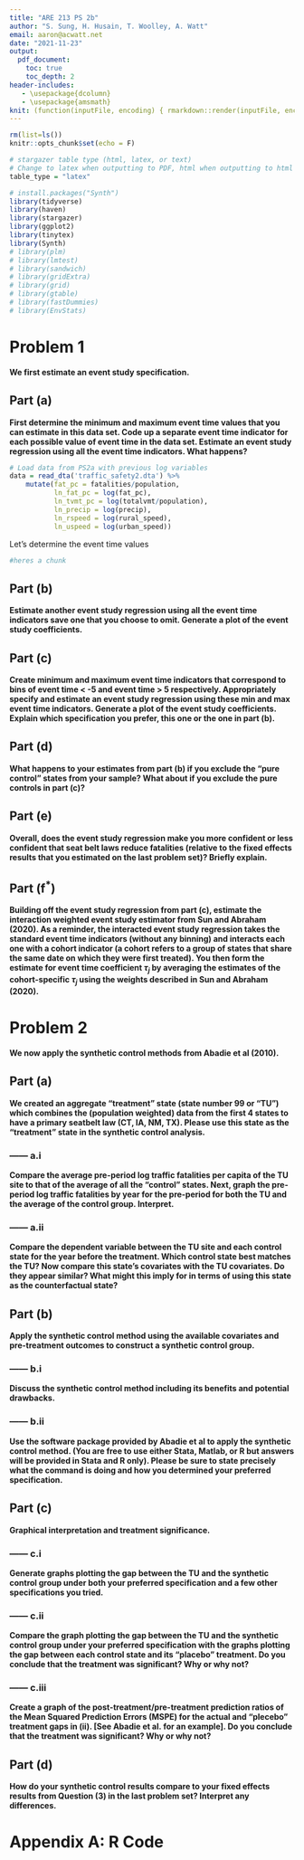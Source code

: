 ```yaml
---
title: "ARE 213 PS 2b"
author: "S. Sung, H. Husain, T. Woolley, A. Watt"
email: aaron@acwatt.net
date: "2021-11-23"
output:
  pdf_document:
    toc: true
    toc_depth: 2
header-includes:
   - \usepackage{dcolumn}
   - \usepackage{amsmath}
knit: (function(inputFile, encoding) { rmarkdown::render(inputFile, encoding = encoding, output_file = file.path(dirname(inputFile), 'ARE_213_PS2b.pdf')) })
---
```


```r
rm(list=ls())
knitr::opts_chunk$set(echo = F)
```
<!--
R version 3.6.3 (2020-02-29)
Purpose of script: run code necessary for ps2b for ARE 213

Notes: Need to open ps2b.Rmd from the ps2b folder (without Rstudio being started first)
if Rstudio is already started, the working directory will not be set
to the ps2b/ folder

\usepackage{dcolumn}: dcolumn is needed in latex compilation for multicolumn tables
-->

```r
# stargazer table type (html, latex, or text)
# Change to latex when outputting to PDF, html when outputting to html
table_type = "latex"

```




```r
# install.packages("Synth")
library(tidyverse)
library(haven)
library(stargazer)
library(ggplot2)
library(tinytex)
library(Synth)
# library(plm)
# library(lmtest)
# library(sandwich)
# library(gridExtra)
# library(grid)
# library(gtable)
# library(fastDummies)
# library(EnvStats)


```



\newpage
<!--=========================================================================-->
# Problem 1
<!--=========================================================================-->
**We first estimate an event study specification.**

## Part (a)
**First determine the minimum and maximum event time values that you can
estimate in this data set. Code up a separate event time indicator for each
possible value of event time in the data set. Estimate an event study regression
using all the event time indicators. What happens?**


```r
# Load data from PS2a with previous log variables
data = read_dta('traffic_safety2.dta') %>%
    mutate(fat_pc = fatalities/population,
           ln_fat_pc = log(fat_pc),
           ln_tvmt_pc = log(totalvmt/population),
           ln_precip = log(precip),
           ln_rspeed = log(rural_speed), 
           ln_uspeed = log(urban_speed))

```

Let's determine the event time values
```r
#heres a chunk
```















\newpage
## Part (b)
**Estimate another event study regression using all the event time indicators
save one that you choose to omit. Generate a plot of the event study
coefficients.**

















\newpage
## Part (c)
**Create minimum and maximum event time indicators that correspond to bins of
event time < -5 and event time > 5 respectively. Appropriately specify and
estimate an event study regression using these min and max event time
indicators. Generate a plot of the event study coefficients. Explain which
specification you prefer, this one or the one in part (b).**

















\newpage
## Part (d)
**What happens to your estimates from part (b) if you exclude the “pure control”
states from your sample? What about if you exclude the pure controls in part
(c)?**

















\newpage
## Part (e)
**Overall, does the event study regression make you more confident or less
confident that seat belt laws reduce fatalities (relative to the fixed effects
results that you estimated on the last problem set)? Briefly explain.**

















\newpage
## Part (f$^*$)
**Building off the event study regression from part (c), estimate the
interaction weighted event study estimator from Sun and Abraham (2020). As a reminder, the
interacted event study regression takes the standard event time indicators
(without any binning) and interacts each one with a cohort indicator (a cohort
refers to a group of states that share the same date on which they were
first treated). You then form the estimate for event time coefficient $\tau_j$ 
by averaging the estimates of the cohort-specific $\tau_j$ using
the weights described in Sun and Abraham (2020).**


<!-- A FEW TIPS:
• Given the interacted specification’s complexity and the potential
colinearities involved, you may find it easier to manually generate the needed
interaction terms rather than using factor-variable commands in Stata/R (e.g.
Stata’s xi com- mand).

• Some of the interactions between cohort indicators and event time indicators
will generate constants, because the event time indicator is too early or too
late to be identified for a given cohort. Think carefully about this. • In the
case of the coefficients for j < -5 and j > 5, note that you will be averaging
across cohorts and across event time coefficients.

• You will need to compute the share that each cohort con- tributes to each
event time indicator to get the right weights. E.g. suppose that the event time
indicator for j = +5 were informed only by cohort 1, containing 3 states, and
cohort 2, containing 1 state. Then the weights for event time indicator j = +5
would be 0.75 for cohort 1 and 0.25 for cohort 2.

• The paper references an eventstudyweights Stata package to estimate the
cohort-by-event-time weights. Be aware that (as of 2020) this package computes
the implicit weights that a standard event study regression applies to each of
the cohort- by-event time coefficients, not the weights that should be used to
generate the interaction weighted event study estimator.
-->
















\newpage
<!--=========================================================================-->
# Problem 2
<!--=========================================================================-->
**We now apply the synthetic control methods from Abadie et al (2010).**

<!--
Some preliminaries: Abadie et al have created a downloadable “canned”
command to run the synthetic control method. To download the com-
mand for Stata you will need to have an updated version of Stata and
be running Stata on a Mac, PC or Unix/Linux. R code is also available.
In Stata type ‘update all’ and then ‘update swap’. Next, go to the web-
site below and follow the instructions. There is also downloadable code
for Matlab at http://web.stanford.edu/~jhain/synthpage.html (note:
blindly copying and pasting this URL may not reproduce the tilde)
 -->


## Part (a)
**We created an aggregate “treatment” state (state number 99 or “TU”) which
combines the (population weighted) data from the first 4 states to have a
primary seatbelt law (CT, IA, NM, TX). Please use this state as the “treatment”
state in the synthetic control analysis.**

### ------ a.i
**Compare the average pre-period log traffic fatalities per capita of the TU
site to that of the average of all the “control” states. Next, graph the
pre-period log traffic fatalities by year for the pre-period for both the TU and
the average of the control group. Interpret.**

















### ------ a.ii
**Compare the dependent variable between the TU site and each control state for
the year before the treatment. Which control state best matches the TU? Now
compare this state’s covariates with the TU covariates. Do they appear similar?
What might this imply for in terms of using this state as the counterfactual
state?**


















\newpage
## Part (b)
**Apply the synthetic control method using the available covariates and
pre-treatment outcomes to construct a synthetic control group.**

### ------ b.i
**Discuss the synthetic control method including its benefits and potential
drawbacks.**















### ------ b.ii
**Use the software package provided by Abadie et al to apply the synthetic
control method. (You are free to use either Stata, Matlab, or R but answers will
be provided in Stata and R only). Please be sure to state precisely what the
command is doing and how you determined your preferred specification.**


















\newpage
## Part (c)
**Graphical interpretation and treatment significance.**

### ------ c.i
**Generate graphs plotting the gap between the TU and the synthetic control
group under both your preferred specification and a few other specifications
you tried.**















### ------ c.ii
**Compare the graph plotting the gap between the TU and the synthetic control
group under your preferred specification with the graphs plotting the gap
between each control state and its “placebo” treatment. Do you conclude that the
treatment was significant? Why or why not?**















### ------ c.iii
**Create a graph of the post-treatment/pre-treatment prediction ratios of the
Mean Squared Prediction Errors (MSPE) for the actual and “plecebo” treatment
gaps in (ii). [See Abadie et al. for an example]. Do you conclude that the
treatment was significant? Why or why not?**




























\newpage
## Part (d)
**How do your synthetic control results compare to your fixed effects results
from Question (3) in the last problem set? Interpret any differences.**





















\newpage
# Appendix A: R Code

```r
```






















